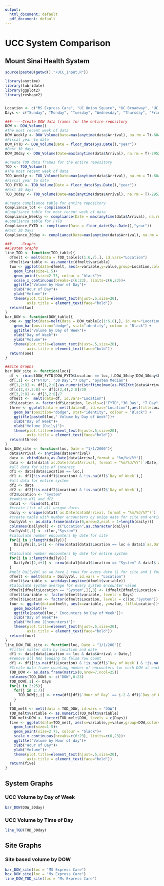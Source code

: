 ```yaml
---
output:
  html_document: default
  pdf_document: default
---
```

# UCC System Comparison
## Mount Sinai Health System

```r
source(paste0(getwd(),"/UCC_Input.R"))

library(anytime)
library(lubridate)
library(ggplot2)
library(reshape2)


Location <- c("MS Express Care", "UC Union Square", "UC Broadway", "UC Cadman", "UC Columbus", "UC York")
Days <- c("Sunday", "Monday", "Tuesday", "Wednesday", "Thursday", "Friday", "Saturday")

###-----Create DOW data frames for the entire repository
DOW <- DOW_Volume()
#The most recent week of data
DOW_Weekly <- DOW_Volume(Date=max(anytime(data$Arrival), na.rm = T)-604800)
#Fiscal year to date
DOW_FYTD <- DOW_Volume(Date = floor_date(Sys.Date(),"year"))
#Past 30 days
DOW_30day <- DOW_Volume(Date=max(anytime(data$Arrival), na.rm = T)-2952000)

#Create TOD data frames for the entire repository
TOD <- TOD_Volume()
#The most recent week of data
TOD_Weekly <- TOD_Volume(Date=max(anytime(data$Arrival), na.rm = T)-604800)
#Fiscal year to date
TOD_FYTD <- TOD_Volume(Date = floor_date(Sys.Date(),"year"))
#Past 30 days
TOD_30day <- TOD_Volume(Date=max(anytime(data$Arrival), na.rm = T)-2952000)

#Create compliance table for entire repository
Compliance_tot <- compliance()
#Compliance table for most recent week of data
Compliance_Weekly <- compliance(Date = max(anytime(data$Arrival), na.rm = T)-604800)
#Compliance table for FYTD
Compliance_FYTD <- compliance(Date = floor_date(Sys.Date(),"year"))
#Past 30 Days
Compliance_30day <- compliance(Date=max(anytime(data$Arrival), na.rm = T)-2952000)

###-----Graphs
##System Graphs
line_TOD <- function(TOD_table){
  dfmelt <- melt(data = TOD_table[c(1:6,7),], id.vars="Location")
  dfmelt$variable <- as.numeric(dfmelt$variable)
  two <- ggplot(data=dfmelt, aes(x=variable,y=value,group=Location,color=Location))+
    geom_line(size=1.5)+
    geom_point(size=2.75, colour = "black")+
    scale_x_continuous(breaks=c(6:23), limits=c(6,23))+
    ggtitle("Volume by Hour of Day")+
    xlab("Hour of Day")+
    ylab("Volume")+
    theme(plot.title=element_text(hjust=.5,size=20),
          axis.title = element_text(face="bold"))
  return(two)
}
bar_DOW <- function(DOW_table){
  one <- ggplot(data=melt(data = DOW_table[c(1:6,8),], id.var="Location"), aes(fill=Location, x=variable,y=value)) +
    geom_bar(position="dodge", stat="identity", colour = "Black") +
    ggtitle("Volume by Day of Week")+
    xlab("Day of Week")+
    ylab("Volume")+
    theme(plot.title=element_text(hjust=.5,size=20),
          axis.title = element_text(face="bold"))
  return(one)
}

##Site Graphs
bar_DOW_site <- function(loc){
  df <- rbind(DOW_FYTD[DOW_FYTD$Location == loc,],DOW_30day[DOW_30day$Location == loc,],DOW_Weekly[DOW_Weekly$Location == loc,],DOW_30day[DOW_30day$Location == "Median",])
  df[,1] <- c("FYTD", "30 Day","7 Day", "System Median")
  df[1,2:8] <- df[1,2:8]/as.numeric(strftime(max(as.POSIXct(data$Arrival[!(is.na(data$Arrival))])), format = "%j"))
  df[c(2,4),2:8] <- df[c(2,4),2:8]/30
  df[3,2:8] <- df[3,2:8]/7
  dfmelt <-  melt(data=df, id.vars="Location")
  df$Location <- factor(df$Location, levels=c("FYTD","30 Day", "7 Day", "System Median"))
  three <- ggplot(data = melt(data=df, id.vas="Location"),aes(fill=Location, x=variable,y=value))+
    geom_bar(position="dodge", stat="identity", colour = "Black") +
    ggtitle(paste0(loc," Volume by Day of Week"))+
    xlab("Day of Week")+
    ylab("Volume (Daily)")+
    theme(plot.title=element_text(hjust=.5,size=20),
          axis.title = element_text(face="bold"))
  return(three)
}
box_DOW_site <- function(loc, Date = "1/1/2000"){
  data$Arrival <- anytime(data$Arrival)
  data <- cbind(data,as.Date(data$Arrival,format = "%m/%d/%Y"))
  data <- data[data$`as.Date(data$Arrival, format = "%m/%d/%Y")`>Date,]
  #all data for site of interest
  df1 <- data[data$Location == loc,]
  df1 <- df1[!is.na(df1$Location) & !is.na(df1$`Day of Week`),]
  #all data for entire system
  df2 <- data
  df2 <- df2[!is.na(df2$Location) & !is.na(df2$`Day of Week`),]
  df2$Location <- "System"
  #combine df1 and df2
  data1 <- rbind(df1,df2)
  #create list of all unique dates
  daily <- unique(data1$`as.Date(data$Arrival, format = "%m/%d/%Y")`)
  #create table with number encounters by uniqe date for site and entire system
  DailyVol <- as.data.frame(matrix(0,nrow=2,ncol = 1+length(daily)))
  colnames(DailyVol) <- c("Location",as.character(daily))
  DailyVol[,1] <- c(loc,"System")
  #calculate number encounters by date for site
  for(i in 1:length(daily)){
    DailyVol[1,i+1] <- nrow(data1[data1$Location == loc & data1$`as.Date(data$Arrival, format = "%m/%d/%Y")` == daily[i],])
  }
  #Calculate number encounters by date for entire system
  for(i in 1:length(daily)){
    DailyVol[2,i+1] <- nrow(data1[data1$Location == "System" & data1$`as.Date(data$Arrival, format = "%m/%d/%Y")` == daily[i],])
  }
  #melt DailyVol so we have 2 rows for every date (1 for site and 1 for entire system)
  dfmelt <- melt(data = DailyVol, id.vars = "Location")
  dfmelt$variable <- weekdays(anytime(dfmelt$variable))
  #Calculate system average for every system encounter value
  dfmelt[dfmelt$Location == "System",][,3] <- (dfmelt[dfmelt$Location == "System",][,3])/length(Location)
  dfmelt$variable <- factor(dfmelt$variable, levels = Days)
  dfmelt$Location <- factor(dfmelt$Location, levels = c(loc,"System"))
  four <- ggplot(data=dfmelt, aes(x=variable, y=value, fill=Location))+
    geom_boxplot()+
    ggtitle(paste0(loc," Encounters by Day of Week"))+
    xlab("Day of Week")+
    ylab("Volume (Encounters)")+
    theme(plot.title=element_text(hjust=.5,size=20),
          axis.title = element_text(face="bold"))
  return(four)
}
line_DOW_TOD_site <- function(loc, Date = "1/1/200"){
  #filter master data by location and date
  df1 <- data[data$Location == loc & data$Arrival > Date,]
  #remove all NAs leading to false row count
  df1 <- df1[!is.na(df1$Location) & !is.na(df1$`Day of Week`) & !is.na(df1$Arrival) & !is.na(df1$`Hour of Day`),]
  #Create data frame counting number of encounters for each DOW at each Hour of day
  TOD_DOW <- as.data.frame(matrix(0,nrow=7,ncol=25))
  colnames(TOD_DOW) <- c("DOW",0:23)
  TOD_DOW[,1] <- Days
  for(i in 2:25){
    for(j in 1:7){
      TOD_DOW[j,i] <- nrow(df1[df1$`Hour of Day` == i-2 & df1$`Day of Week` == Days[j],])
    }
  }
  TOD_melt <- melt(data = TOD_DOW, id.vars = "DOW")
  TOD_melt$variable <- as.numeric(TOD_melt$variable)
  TOD_melt$DOW <- factor(TOD_melt$DOW, levels = c(Days))
  five <- ggplot(data=TOD_melt, aes(x=variable,y=value,group=DOW,color=DOW))+
    geom_line(size=1.5)+
    geom_point(size=2.75, colour = "black")+
    scale_x_continuous(breaks=c(6:23), limits=c(6,23))+
    ggtitle("Volume by Hour of day")+
    xlab("Hour of Day")+
    ylab("Volume")+
    theme(plot.title=element_text(hjust=.5,size=20),
          axis.title = element_text(face="bold"))
  return(five)
}
```

## System Graphs
### UCC Volume by Day of Week
```r
bar_DOW(DOW_30day)
```

### UCC Volume by Time of Day
```r
line_TOD(TOD_30day)
```

## Site Graphs
### Site based volume by DOW
```r
bar_DOW_site(loc = "MS Express Care")
box_DOW_site(loc = "Ms Express Care")
line_DOW_TOD_site(loc = "Ms Express Care")
```







